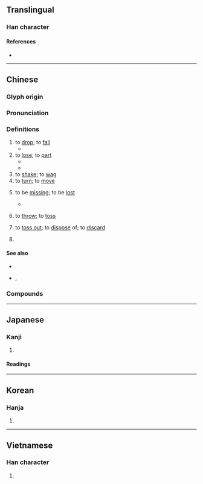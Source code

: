 {{character info/new}}
==Translingual==

===Han character===
{{Han char|rn=64|rad=手|as=08|sn=11|four=51046|canj=QYAJ|ids=⿰扌卓}}

====References====
* {{Han ref|kx=0436.200|dkj=12243|dj=0786.070|hdz=31896.010|uh=6389|ud=25481|bh=B1BC|bd=45500}}

----

==Chinese==
{{zh-forms|alt=𢴿}}

===Glyph origin===
{{Han etym}}

===Pronunciation===
{{zh-pron
|m=diào
|c=diu6,deu6,zaau6
|h=pfs=thet
|md=
|mn=tiāu/tiō
|mn_note=tiāu - literary; tiō - vernacular
|mn-t=diao7/diou7
|mn-t_note=diao7 - Shantou; diou7 - Chaozhou
|w=
|mc=y
|oc=y
|cat=v
}}
{{rfp|zhx-teo|Teochew}}

===Definitions===
{{zh-hanzi}}

# to [[drop]]; to [[fall]]
#* {{zh-x|硬币 掉 在 了 地上。|The coin dropped on the ground.}}
# to [[lose]]; to [[part]]
#* {{zh-x|掉色|to lose color}}
#* {{zh-x|掉髮|to lose hair}}
# to [[shake]]; to [[wag]]
# to [[turn]]; to [[move]]
# {{lb|zh|dialectal|intransitive}} to be [[missing]]; to be [[lost]]
#* {{zh-x|我 錢包 掉 了|I lost my wallet.}}
# {{lb|zh|Cantonese|Teochew}} to [[throw]]; to [[toss]]
#: {{zh-x|掉 西瓜 落 海|to throw a watermelon into the ocean {{q|superstition in Hong Kong that it will aid in the recovery of people lost at sea}}|C}}
# {{lb|zh|Cantonese|Teochew}} to [[toss out]]; to [[dispose]] of; to [[discard]]
#: {{zh-x|掉 咗 好多 唔 應該 掉 嘅 嘢|'''threw away''' a lot of things that (I/he/she) shouldn't have|C}}
# {{n-g|Used along with a verb to indicate completion, usually together with {{zh-l|了}}; or to indicate imperative mood.}}
#: {{zh-x|他 戒-掉 了 煙|He quit smoking.}}
#: {{zh-x|把 燈 關-掉|Turn off the lights.}}

====See also====
* {{zh-l|落}}
* {{sense|to throw}} {{zh-l|掟}}, {{zh-l|拋}}

===Compounds===
{{zh-der|單掉兒|忘掉|做掉|丟不掉|尾大難掉|丟掉|廢掉|幹掉|失掉|尾大不掉|劃掉|掉臂不顧|掉鞅|拋掉|拆掉|掉嘴弄舌|掉文|掉魂|漏掉|掉舌|掉書袋|掉開|掉頭不顧|扔掉|掉膘|掉鎗花|掉回頭|戒掉|掉頭|掉三寸舌|掉隊|掉轉頭|掉眼|掉頭而去|掉嘴口|掉過兒|掉舌鼓脣|掉胎|掉下|掉貨|扣掉|破掉|溜掉|掉轉|掉包|甩掉|掉過頭|當掉|掉弄|掉刀|掉頭鼠竄|掉價兒|掉色|改掉|掉以輕心|毀掉|掉皮|末大不掉|掉過來|掉落|掉臂|掉背臉|掉換|拔掉|笑掉大牙|躲不掉|蹦掉|除掉|關掉|花掉|連根拔掉|跑不掉|老掉牙|死掉|脫掉}}

{{zh-cat|Beginning}}

----

==Japanese==

===Kanji===
{{ja-kanji|grade=|rs=手08}}

# {{defn|lang=ja|sort=手08}}

====Readings====
{{ja-readings
|goon=じょう<でう
|kanon=ちょう<てう
|kanyoon=とう<たう
|kun=ふる-う<ふる-ふ
}}

----

==Korean==

===Hanja===
{{ko-hanja|hangeul=도|eumhun=|rv=do|mr=to|y=to}}

# {{defn|lang=ko|sort=手08}}

----

==Vietnamese==

===Han character===
{{vi-readings|rs=手08|hanviet=[[trao]], [[chèo]], [[điệu]], [[sạo]], [[trạo]], [[tráo]]}}

# {{defn|lang=vi|sort=手08}}

{{cln|vi|Han tu}}